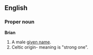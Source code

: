 ==English==
===Proper noun===
'''Brian'''

#A male [[given name]].
#Celtic origin- meaning is "strong one".